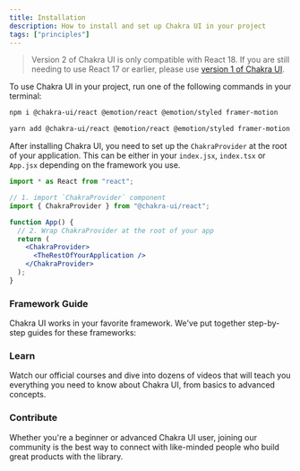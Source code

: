 ```yaml
---
title: Installation
description: How to install and set up Chakra UI in your project
tags: ["principles"]
---
```


> Version 2 of Chakra UI is only compatible with React 18. If you are still
> needing to use React 17 or earlier, please use
> [version 1 of Chakra UI](https://v1.chakra-ui.com/guides/first-steps).

To use Chakra UI in your project, run one of the following commands in your
terminal:

```bash
npm i @chakra-ui/react @emotion/react @emotion/styled framer-motion
```

```bash
yarn add @chakra-ui/react @emotion/react @emotion/styled framer-motion
```

After installing Chakra UI, you need to set up the `ChakraProvider` at the root
of your application. This can be either in your `index.jsx`, `index.tsx` or
`App.jsx` depending on the framework you use.

```jsx live=false
import * as React from "react";

// 1. import `ChakraProvider` component
import { ChakraProvider } from "@chakra-ui/react";

function App() {
  // 2. Wrap ChakraProvider at the root of your app
  return (
    <ChakraProvider>
      <TheRestOfYourApplication />
    </ChakraProvider>
  );
}
```

### Framework Guide

Chakra UI works in your favorite framework. We've put together step-by-step
guides for these frameworks:

### Learn

Watch our official courses and dive into dozens of videos that will teach you
everything you need to know about Chakra UI, from basics to advanced concepts.

### Contribute

Whether you're a beginner or advanced Chakra UI user, joining our community is
the best way to connect with like-minded people who build great products with
the library.
